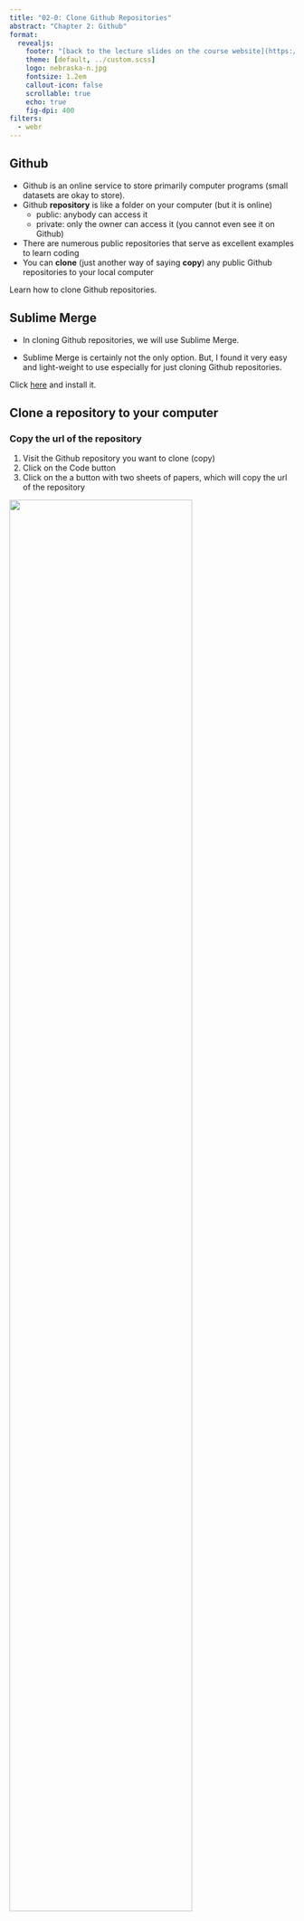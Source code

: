 ```yaml
---
title: "02-0: Clone Github Repositories"
abstract: "Chapter 2: Github"
format:
  revealjs:
    footer: "[back to the lecture slides on the course website](https://tmieno2.github.io/Data-Science-with-R-Quarto/lectures/)"
    theme: [default, ../custom.scss]
    logo: nebraska-n.jpg
    fontsize: 1.2em
    callout-icon: false
    scrollable: true
    echo: true
    fig-dpi: 400
filters:
  - webr
---
```



## Github

+ Github is an online service to store primarily computer programs (small datasets are okay to store).
+ Github **repository** is like a folder on your computer (but it is online)
  + public: anybody can access it
  + private: only the owner can access it (you cannot even see it on Github)
+ There are numerous public repositories that serve as excellent examples to learn coding
+ You can **clone** (just another way of saying **copy**) any public Github repositories to your local computer

:::{.callout-note title=Objective}
Learn how to clone Github repositories.
:::

## Sublime Merge

+ In cloning Github repositories, we will use Sublime Merge. 

+ Sublime Merge is certainly not the only option. But, I found it very easy and light-weight to use especially for just cloning Github repositories.

:::{.callout-note title="Install Sublime Merge"}
Click [here](https://www.sublimemerge.com/) and install it.
:::

## Clone a repository to your computer

::: {.panel-tabset}

### Copy the url of the repository

1. Visit the Github repository you want to clone (copy)
2. Click on the Code button
3. Click on the a button with two sheets of papers, which will copy the url of the repository

![](repo-url.png){width=80%}

### Clone the repository

::: {.panel-tabset}

#### Step 1

Go to Sublime Merge and follow `file -> Clone Repository`

![](merge-initiate-clone.png){width=80%}


#### Step 2

You should now see something like below.

![](merge-clone.png){width=60%}

+ Note that the source url you copied is already printed on the `Source URL` box (if not, just paste the url yourself).
+ On `Repository Name`, the name of the repository for which you copied the url is printed automatically. If you would like a different name, type the name you want.
+ On `Destination Path`, click on the gray box with `...` to select the folder on your machine in which the repository is going to be cloned.
+ Finally, hit the `Clone` button

:::
<!--end of panel-->

### Do it yourself

+ Let's clone a repository that has many templates and sample qmd files used in this course. 

+ We will actually use this template later, so do not delete it after you clone it.

+ The repository is found [here](https://github.com/tmieno2/quarto-revealjs-example).

:::
<!--end of panel-->
